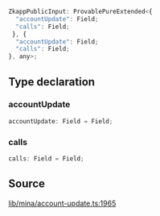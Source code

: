 ```ts
ZkappPublicInput: ProvablePureExtended<{
  "accountUpdate": Field;
  "calls": Field;
 }, {
  "accountUpdate": Field;
  "calls": Field;
}, any>;
```

## Type declaration

### accountUpdate

```ts
accountUpdate: Field = Field;
```

### calls

```ts
calls: Field = Field;
```

## Source

[lib/mina/account-update.ts:1965](https://github.com/o1-labs/o1js/blob/3b1b22555bd0099419efc0703dfdb8b2eb7c3e6f/src/lib/mina/account-update.ts#L1965)
